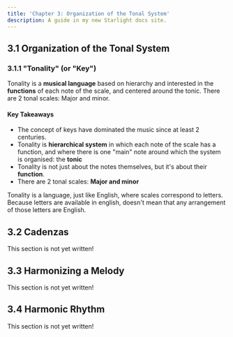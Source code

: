 ```yaml
---
title: 'Chapter 3: Organization of the Tonal System'
description: A guide in my new Starlight docs site.
---
```



## 3.1 Organization of the Tonal System

### 3.1.1 "Tonality" (or "Key")

Tonality is a **musical language** based on hierarchy and interested in the **functions** of each note of the scale,
and centered around the tonic. There are 2 tonal scales: Major and minor.

#### Key Takeaways

- The concept of keys have dominated the music since at least 2 centuries.
- Tonality is **hierarchical system** in which each note of the scale has a function, and where there is one "main" note around which the system is organised: the **tonic**
- Tonality is not just about the notes themselves, but it's about their **function**.
- There are 2 tonal scales: **Major and minor**

<Card title="Tonality vs. English Language" icon="open-book">
  Tonality is a language, just like English, where scales correspond to letters. Because letters are available in
  english, doesn't mean that any arrangement of those letters are English.
</Card>

## 3.2 Cadenzas

<Card title="To Be Written" icon="open-book">
  This section is not yet written!
</Card>

## 3.3 Harmonizing a Melody

<Card title="To Be Written" icon="open-book">
  This section is not yet written!
</Card>

## 3.4 Harmonic Rhythm
<Card title="To Be Written" icon="open-book">
  This section is not yet written!
</Card>
